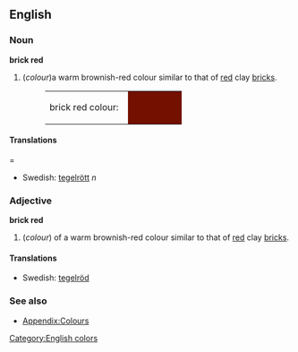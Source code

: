 ==English==

===Noun===
'''brick red'''
#(''colour'')a warm brownish-red colour similar to that of [[red]] clay [[bricks]].
#:<table><tr><td>brick red colour: &nbsp;</td><td bgcolor="#731000" width="80">&nbsp; </td></tr></table>
====Translations=====
*Swedish: [[tegelrött]] ''n''

===Adjective===
'''brick red'''
#(''colour'') of a warm brownish-red colour similar to that of [[red]] clay [[bricks]].

====Translations====
*Swedish: [[tegelröd]] 

===See also===
*[[Wiktionary_Appendix:Colours|Appendix:Colours]]

[[Category:English colors]]